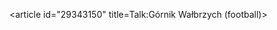 <article id="29343150" title=Talk:Górnik Wałbrzych (football)>
	<talkpage id="29343150" title="Talk:Górnik Wałbrzych (football)">
{{WikiProject Poland|class=stub
}}
	</talkpage>
</article>